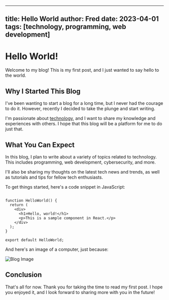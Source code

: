 


---
title: Hello World
author: Fred
date: 2023-04-01
tags: [technology, programming, web development]
---

# Hello World!

Welcome to my blog! This is my first post, and I just wanted to say hello to the world.

## Why I Started This Blog

I've been wanting to start a blog for a long time, but I never had the courage to do it. However, recently I decided to take the plunge and start writing.

I'm passionate about [technology](https://en.wikipedia.org/wiki/Technology), and I want to share my knowledge and experiences with others. I hope that this blog will be a platform for me to do just that.

## What You Can Expect

In this blog, I plan to write about a variety of topics related to technology. This includes programming, web development, cybersecurity, and more.

I'll also be sharing my thoughts on the latest tech news and trends, as well as tutorials and tips for fellow tech enthusiasts.

To get things started, here's a code snippet in JavaScript:

```js:This is pretty much all i know of Javascript

function HelloWorld() {
  return (
    <div>
      <h1>Hello, world!</h1>
      <p>This is a sample component in React.</p>
    </div>
  );
}

export default HelloWorld;
```

And here's an image of a computer, just because:

<Image
  src="https://images.unsplash.com/photo-1517224187585-e3016a5fddc8?ixlib=rb-4.0.3&ixid=MnwxMjA3fDB8MHxzZWFyY2h8MTd8fGZpbHRlciUyMHdhdGVyfGVufDB8fDB8fA%3D%3D&auto=format&fit=crop&w=1000&q=60"
  alt="Blog Image"
  className="blog-image"
  width={1000}
  height={667}
/>

## Conclusion

That's all for now. Thank you for taking the time to read my first post. I hope you enjoyed it, and I look forward to sharing more with you in the future!
